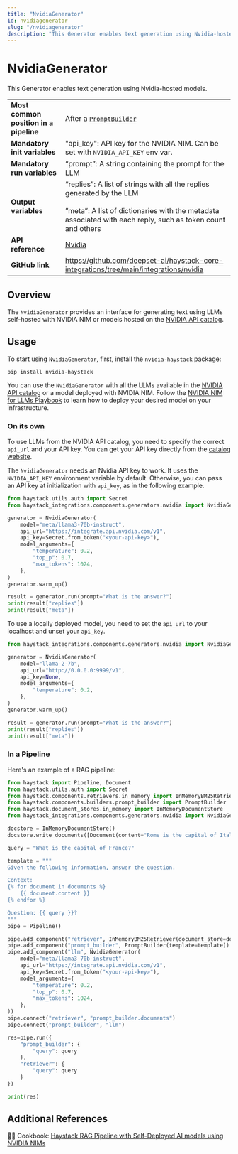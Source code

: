 ```yaml
---
title: "NvidiaGenerator"
id: nvidiagenerator
slug: "/nvidiagenerator"
description: "This Generator enables text generation using Nvidia-hosted models."
---
```


# NvidiaGenerator

This Generator enables text generation using Nvidia-hosted models.

|  |  |
| --- | --- |
| **Most common position in a pipeline** | After a [`PromptBuilder`](../../../docs/pipeline-components/builders/promptbuilder.mdx) |
| **Mandatory init variables** | "api_key": API key for the NVIDIA NIM. Can be set with `NVIDIA_API_KEY` env var. |
| **Mandatory run variables** | “prompt”: A string containing the prompt for the LLM |
| **Output variables** | “replies”: A list of strings with all the replies generated by the LLM  <br /> <br />”meta”: A list of dictionaries with the metadata associated with each reply, such as token count and others |
| **API reference** | [Nvidia](/reference/integrations-nvidia) |
| **GitHub link** | https://github.com/deepset-ai/haystack-core-integrations/tree/main/integrations/nvidia |

## Overview

The `NvidiaGenerator` provides an interface for generating text using LLMs self-hosted with NVIDIA NIM or models hosted on the [NVIDIA API catalog](https://build.nvidia.com/explore/discover).

## Usage

To start using `NvidiaGenerator`, first, install the `nvidia-haystack` package:

```shell
pip install nvidia-haystack
```

You can use the `NvidiaGenerator` with all the LLMs available in the [NVIDIA API catalog](https://docs.api.nvidia.com/nim/reference) or a model deployed with NVIDIA NIM. Follow the [NVIDIA NIM for LLMs Playbook](https://developer.nvidia.com/docs/nemo-microservices/inference/playbooks/nmi_playbook.html) to learn how to deploy your desired model on your infrastructure.

### On its own

To use LLMs from the NVIDIA API catalog, you need to specify the correct `api_url` and your API key. You can get your API key directly from the [catalog website](https://build.nvidia.com/explore/discover).

The `NvidiaGenerator` needs an Nvidia API key to work. It uses the `NVIDIA_API_KEY` environment variable by default. Otherwise, you can pass an API key at initialization with `api_key`, as in the following example.

```python
from haystack.utils.auth import Secret
from haystack_integrations.components.generators.nvidia import NvidiaGenerator

generator = NvidiaGenerator(
    model="meta/llama3-70b-instruct",
    api_url="https://integrate.api.nvidia.com/v1",
    api_key=Secret.from_token("<your-api-key>"),
    model_arguments={
        "temperature": 0.2,
        "top_p": 0.7,
        "max_tokens": 1024,
    },
)
generator.warm_up()

result = generator.run(prompt="What is the answer?")
print(result["replies"])
print(result["meta"])
```

To use a locally deployed model, you need to set the `api_url` to your localhost and unset your `api_key`.

```python
from haystack_integrations.components.generators.nvidia import NvidiaGenerator

generator = NvidiaGenerator(
    model="llama-2-7b",
    api_url="http://0.0.0.0:9999/v1",
    api_key=None,
    model_arguments={
        "temperature": 0.2,
    },
)
generator.warm_up()

result = generator.run(prompt="What is the answer?")
print(result["replies"])
print(result["meta"])
```

### In a Pipeline

Here's an example of a RAG pipeline:

```python
from haystack import Pipeline, Document
from haystack.utils.auth import Secret
from haystack.components.retrievers.in_memory import InMemoryBM25Retriever
from haystack.components.builders.prompt_builder import PromptBuilder
from haystack.document_stores.in_memory import InMemoryDocumentStore
from haystack_integrations.components.generators.nvidia import NvidiaGenerator

docstore = InMemoryDocumentStore()
docstore.write_documents([Document(content="Rome is the capital of Italy"), Document(content="Paris is the capital of France")])

query = "What is the capital of France?"

template = """
Given the following information, answer the question.

Context: 
{% for document in documents %}
    {{ document.content }}
{% endfor %}

Question: {{ query }}?
"""
pipe = Pipeline()

pipe.add_component("retriever", InMemoryBM25Retriever(document_store=docstore))
pipe.add_component("prompt_builder", PromptBuilder(template=template))
pipe.add_component("llm", NvidiaGenerator(
    model="meta/llama3-70b-instruct",
    api_url="https://integrate.api.nvidia.com/v1",
    api_key=Secret.from_token("<your-api-key>"),
    model_arguments={
        "temperature": 0.2,
        "top_p": 0.7,
        "max_tokens": 1024,
    },
))
pipe.connect("retriever", "prompt_builder.documents")
pipe.connect("prompt_builder", "llm")

res=pipe.run({
    "prompt_builder": {
        "query": query
    },
    "retriever": {
        "query": query
    }
})

print(res)
```

## Additional References

:cook: Cookbook: [Haystack RAG Pipeline with Self-Deployed AI models using NVIDIA NIMs](https://haystack.deepset.ai/cookbook/rag-with-nims)